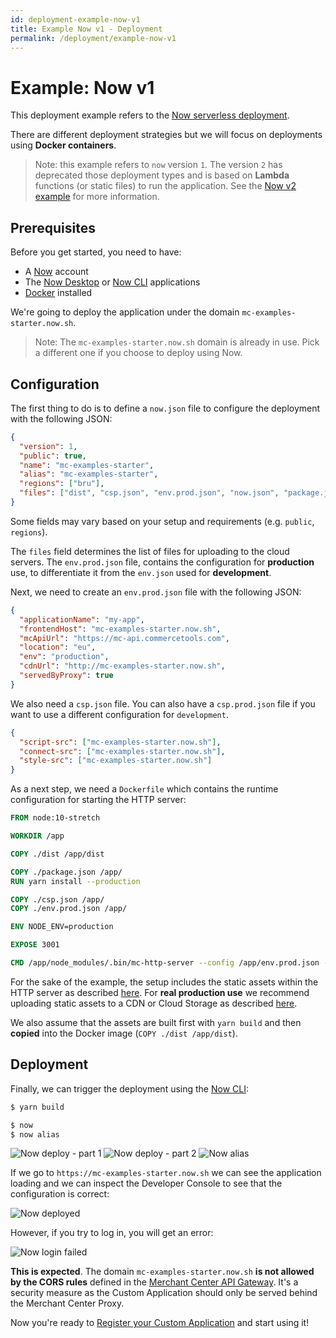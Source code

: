 ```yaml
---
id: deployment-example-now-v1
title: Example Now v1 - Deployment
permalink: /deployment/example-now-v1
---
```


# Example: Now v1

This deployment example refers to the [Now serverless deployment](https://zeit.co/now).

There are different deployment strategies but we will focus on deployments using **Docker containers**.

> Note: this example refers to `now` version `1`. The version `2` has deprecated those deployment types and is based on **Lambda** functions (or static files) to run the application. See the [Now v2 example](./example-now-v2) for more information.

## Prerequisites

Before you get started, you need to have:

- A [Now](https://zeit.co/signup) account
- The [Now Desktop](https://zeit.co/download) or [Now CLI](https://zeit.co/download#now-cli) applications
- [Docker](https://docs.docker.com/install/) installed

We're going to deploy the application under the domain `mc-examples-starter.now.sh`.

> Note: The `mc-examples-starter.now.sh` domain is already in use. Pick a different one if you choose to deploy using Now.

## Configuration

The first thing to do is to define a `now.json` file to configure the deployment with the following JSON:

```json
{
  "version": 1,
  "public": true,
  "name": "mc-examples-starter",
  "alias": "mc-examples-starter",
  "regions": ["bru"],
  "files": ["dist", "csp.json", "env.prod.json", "now.json", "package.json"]
}
```

Some fields may vary based on your setup and requirements (e.g. `public`, `regions`).

The `files` field determines the list of files for uploading to the cloud servers. The `env.prod.json` file, contains the configuration for **production** use, to differentiate it from the `env.json` used for **development**.

Next, we need to create an `env.prod.json` file with the following JSON:

```json
{
  "applicationName": "my-app",
  "frontendHost": "mc-examples-starter.now.sh",
  "mcApiUrl": "https://mc-api.commercetools.com",
  "location": "eu",
  "env": "production",
  "cdnUrl": "http://mc-examples-starter.now.sh",
  "servedByProxy": true
}
```

We also need a `csp.json` file. You can also have a `csp.prod.json` file if you want to use a different configuration for `development`.

```json
{
  "script-src": ["mc-examples-starter.now.sh"],
  "connect-src": ["mc-examples-starter.now.sh"],
  "style-src": ["mc-examples-starter.now.sh"]
}
```

As a next step, we need a `Dockerfile` which contains the runtime configuration for starting the HTTP server:

```dockerfile
FROM node:10-stretch

WORKDIR /app

COPY ./dist /app/dist

COPY ./package.json /app/
RUN yarn install --production

COPY ./csp.json /app/
COPY ./env.prod.json /app/

ENV NODE_ENV=production

EXPOSE 3001

CMD /app/node_modules/.bin/mc-http-server --config /app/env.prod.json --csp /app/csp.json --use-local-assets
```

For the sake of the example, the setup includes the static assets within the HTTP server as described [here](./serving-static-assets#serving-assets-using-the-http-server). For **real production use** we recommend uploading static assets to a CDN or Cloud Storage as described [here](./serving-static-assets#serving-assets-on-a-remote-cdn-or-cloud-storage).

We also assume that the assets are built first with `yarn build` and then **copied** into the Docker image (`COPY ./dist /app/dist`).

## Deployment

Finally, we can trigger the deployment using the [Now CLI](https://zeit.co/download#now-cli):

```zsh
$ yarn build

$ now
$ now alias
```

![Now deploy - part 1](/assets/custom-applications/mc-dev-now_1.png)
![Now deploy - part 2](/assets/custom-applications/mc-dev-now_2.png)
![Now alias](/assets/custom-applications/mc-dev-now-alias.png)

If we go to `https://mc-examples-starter.now.sh` we can see the application loading and we can inspect the Developer Console to see that the configuration is correct:

![Now deployed](/assets/custom-applications/mc-dev-now-deployed.png)

However, if you try to log in, you will get an error:

![Now login failed](/assets/custom-applications/mc-dev-now-login-failed.png)

**This is expected**. The domain `mc-examples-starter.now.sh` **is not allowed by the CORS rules** defined in the [Merchant Center API Gateway](../main-concepts/api-gateway). It's a security measure as the Custom Application should only be served behind the Merchant Center Proxy.

Now you're ready to [Register your Custom Application](./register-applications) and start using it!
